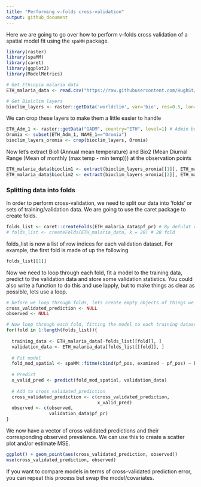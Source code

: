 ```yaml
---
title: "Performing v-folds cross-validation"
output: github_document
---
```


Here we are going to go over how to perform v-folds cross validation of a spatial model fit using the `spaMM` package. 

```r
library(raster)
library(spaMM)
library(caret)
library(ggplot2)
library(ModelMetrics)

# Get Ethiopia malaria data
ETH_malaria_data <- read.csv("https://raw.githubusercontent.com/HughSt/HughSt.github.io/master/course_materials/week1/Lab_files/Data/mal_data_eth_2009_no_dups.csv", header=T)

# Get Biolclim layers
bioclim_layers <- raster::getData('worldclim', var='bio', res=0.5, lon=38.7578, lat=8.9806) # lng/lat for Addis Ababa
```

We can crop these layers to make them a little easier to handle
```r
ETH_Adm_1 <- raster::getData("GADM", country="ETH", level=1) # Admin boundaries
Oromia <- subset(ETH_Adm_1, NAME_1=="Oromia")
bioclim_layers_oromia <- crop(bioclim_layers, Oromia)
```

Now let’s extract Bio1 (Annual mean temperature) and Bio2 (Mean Diurnal
Range (Mean of monthly (max temp - min temp))) at the observation
points

```r
ETH_malaria_data$bioclim1 <- extract(bioclim_layers_oromia[[1]], ETH_malaria_data[,c("longitude", "latitude")])
ETH_malaria_data$bioclim2 <- extract(bioclim_layers_oromia[[2]], ETH_malaria_data[,c("longitude", "latitude")])
```

### Splitting data into folds
In order to perform cross-validation, we need to split our data into 'folds' or sets of training/validation data. We are going to use the caret package to create folds. 

```r
folds_list <- caret::createFolds(ETH_malaria_data$pf_pr) # By defulat creates 10 folds
# folds_list <- createFolds(ETH_malaria_data, k = 20) # 20 fold
```

folds_list is now a list of row indices for each validation dataset. For example, the first fold is made of up the following 
```r
folds_list[[1]]
```

Now we need to loop through each fold, fit a model to the training data, predict to the validation data and store some validation statistics. You could also write a function to do this and use lapply, but to make things as clear as possible, lets use a loop.

```r
# before we loop through folds, lets create empty objects of things we want to keep 
cross_validated_prediction <- NULL
observed <- NULL

# Now loop through each fold, fitting the model to each training dataset of each fold, and predict to the validation data
for(fold in 1:length(folds_list)){
  
  training_data <- ETH_malaria_data[-folds_list[[fold]], ]
  validation_data <- ETH_malaria_data[folds_list[[fold]], ]
  
  # Fit model
  fold_mod_spatial <- spaMM::fitme(cbind(pf_pos, examined - pf_pos) ~ bioclim2 + Matern(1|latitude+longitude), data=training_data, family=binomial())
  
  # Predict
  x_valid_pred <- predict(fold_mod_spatial, validation_data)
  
  # Add to cross_validated_prediction
  cross_validated_prediction <- c(cross_validated_prediction,
                                  x_valid_pred)
  observed <- c(observed,
                validation_data$pf_pr)
}
```

We now have a vector of cross validated predictions and their corresponding observed prevalence. We can use this to create a scatter plot and/or estimate MSE.
```r
ggplot() + geom_point(aes(cross_validated_prediction, observed))
mse(cross_validated_prediction, observed)
```

If you want to compare models in terms of cross-validated prediction error, you can repeat this process but swap the model/covariates. 
